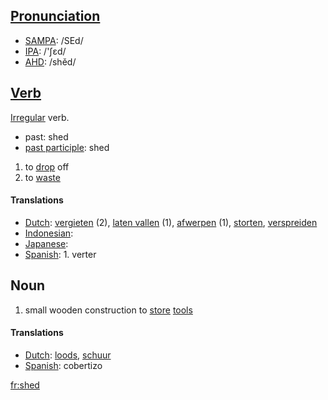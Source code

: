 ==[[Pronunciation]]==
*[[w:SAMPA|SAMPA]]: /SEd/
*[[w:IPA|IPA]]: /'ʃεd/
*[[w:AHD|AHD]]:	/shěd/

==[[Verb]]==

[[Irregular]] verb.
*past: shed
*[[past participle]]: shed

# to [[drop]] off
# to [[waste]]

==== Translations ====
*[[Dutch]]: [[vergieten]] (2), [[laten vallen]] (1), [[afwerpen]] (1), [[storten]], [[verspreiden]]
*[[Indonesian]]: [[]]
*[[Japanese]]: [[]]
*[[Spanish]]: 1. verter

== Noun ==

# small wooden construction to [[store]] [[tool]]s

====Translations ====
*[[Dutch]]: [[loods]], [[schuur]]
*[[Spanish]]: cobertizo

[[fr:shed]]